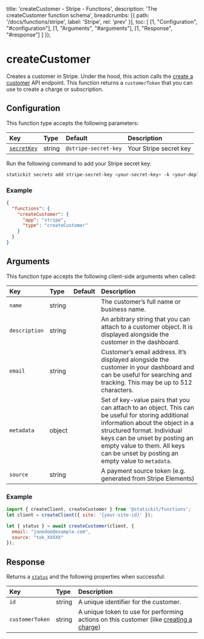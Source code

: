 
  title: 'createCustomer - Stripe - Functions',
  description: 'The createCustomer function schema',
  breadcrumbs: [{
    path: '/docs/functions/stripe',
    label: 'Stripe',
    rel: 'prev'
  }],
  toc: [
    [1, "Configuration", "#configuration"],
    [1, "Arguments", "#arguments"],
    [1, "Response", "#response"]
  ]
});

# createCustomer

Creates a customer in Stripe. Under the hood, this action calls the [create a customer](https://stripe.com/docs/api/customers/create) API endpoint. This function returns a `customerToken` that you can use to create a charge or subscription.

## Configuration

This function type accepts the following parameters:

| Key                        | Type                     | Default                        | Description                                                  |
| :------------------------- | :----------------------- | :----------------------------- | :----------------------------------------------------------- |
| [`secretKey`](/docs/functions/stripe#secret-key)       | string                   | `@stripe-secret-key`           | Your Stripe secret key                                      |

Run the following command to add your Stripe secret key:

```bash
statickit secrets add stripe-secret-key <your-secret-key> -k <your-deploy-key>
```

### Example

```json
{
  "functions": {
    "createCustomer": {
      "app": "stripe",
      "type": "createCustomer"
    }
  }
}
```

## Arguments

This function type accepts the following client-side arguments when called:

| Key                        | Type                     | Default                        | Description                                                  |
| :------------------------- | :----------------------- | :----------------------------- | :----------------------------------------------------------- |
| `name`                     | string                   |                                | The customer’s full name or business name.                             |
| `description`              | string                   |                                | An arbitrary string that you can attach to a customer object. It is displayed alongside the customer in the dashboard.                             |
| `email`                    | string                   |                                | Customer’s email address. It’s displayed alongside the customer in your dashboard and can be useful for searching and tracking. This may be up to 512 characters. |
| `metadata`                 | object                   |                                | Set of key-value pairs that you can attach to an object. This can be useful for storing additional information about the object in a structured format. Individual keys can be unset by posting an empty value to them. All keys can be unset by posting an empty value to `metadata`. |
| `source`                   | string                   |                                | A payment source token (e.g. generated from Stripe Elements) |

### Example

```js
import { createClient, createCustomer } from '@statickit/functions';
let client = createClient({ site: '{your-site-id}' });

let { status } = await createCustomer(client, {
  email: "janedoe@example.com",
  source: "tok_XXXXX"
});
```

## Response

Returns a [`status`](/docs/functions#responses) and the following properties when successful:

| Key                        | Type                     |  Description                                                 |
| :------------------------- | :----------------------- | :----------------------------------------------------------- |
| `id`                       | string                   | A unique identifier for the customer.                        |
| `customerToken`            | string                   | A unique token to use for performing actions on this customer (like [creating a charge](/docs/functions/stripe/create-charge)) |
